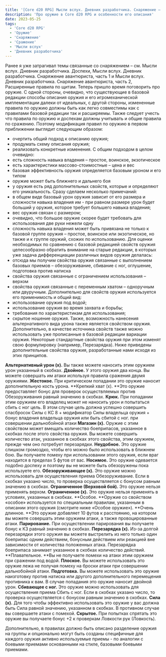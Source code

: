 ```yaml
---
title: '[Core d20 RPG] Мысли вслух. Дневник разработчика. Снаряжение – Оружие, часть 1'
description: 'Про оружие в Core d20 RPG и особенности его описания'
date: 2023-05-25
tags:
  - 'Core d20 RPG'
  - 'Оружие'
  - 'Снаряжение'
  - 'Сражение'
  - 'Мысли вслух'
  - 'Дневник разработчика'
---
```



Ранее я уже затрагивал темы связанные со снаряжением – см. Мысли вслух. Дневник разработчика. Доспехи, Мысли вслух. Дневник разработчика. Снаряжение авантюриста, часть 1 и Мысли вслух. Дневник разработчика. Снаряжение авантюриста, часть 2, Расширенные правила по щитам.
Теперь пришло время поговорить про оружие.
С одной стороны, очевидно, что существующие в базовой редакции способы описания оружия и его игромеханической имплементации далеки от идеальных, с другой стороны, измененные правила по оружию должны быть как легко совместимы как с правилами базовой редакции так и расширяемы.
Также следует учесть что правила по оружию и доспехам должны учитывать и общие правила по сражению.
Поэтому модификация правил по оружию в первом приближении выглядит следующим образом:
- очертить общий подход к описанию оружия;
- продумать схему описания оружия;
- реализовать конкретные изменения.
С общим подходом в целом очевидно:
- есть сложность навыка владения – простое, воинское, экзотическое
- есть характеристики массово-стоимостные – цена и вес
- базовая эффективность оружия определяется базовым уроном и его типом
- оружие может быть ближнего и дальнего боя
- у оружия есть ряд дополнительных свойств, которые и определяют его уникальность.
Сразу сделаем несколько примечаний:
- в общем виде базовый урон оружия зависит от его размера и сложности навыка владения им -  при равном размере урон будет больший у оружия, которое требует большего навыка владения;
- вес оружия связан с размером;
- очевидно, что большое оружие скорее будет требовать для использования две руки нежели одну
- сложность навыка владения может быть привязана не только к базовой группе оружия – простое, воинское или экзотическое, но также и к группе оружий, схожих по использованию.
Для оценки необходимых по сравнению с базовой редакцией свойств оружия целесообразно обратить внимание на старые редакции, в которых уже задача дифференциации различных видов оружия делалась:
- отсюда мы получим свойства оружия связанные с выполнением базовых приемов – обезоруживание, сбивание с ног, оглушение, подготовка против натиска
- свойства оружия связанные с ограничением использования – верхом
- свойства оружия связанные с переменным хватом – одноручным или двуручным.
Дополнительно для свойств оружия используется его применимость и общий вид:
- использование оружия под водой;
- использование оружия во время захвата и борьбы;
- требования по характеристикам для использования;
- скрытое ношение оружия.
Также, возможность нанесения альтернативного вида урона также является свойством оружия.
Дополнительно, в качестве источника свойств также можно использовать уже прописанные в базовой редакции вариации оружия.
Некоторые стандартные свойства оружия при этом изменят свою формулировку (например, Перезарядка).
Ниже приведены дополнительные свойства оружия, разработанные нами исходя из этих принципов.

**Альтернативный урон (х).** Вы также можете наносить этим оружием урон указанный в скобках.
**Двойное.** У этого оружия два конца. Вы можете совершать им атаки используя правила сражения двумя оружиями.
**Жестокое.** При критическом попадании это оружие наносит дополнительную кость урона.
**Крепкий хват (х). **Это оружие предоставляет бонус для проверок осуществляемых против Обезоруживания равный значению в скобках.
**Крюк.** При попадании этим оружием его владелец может не наносить урон и попытаться сбить с ног цель. В этом случае цель должна успешно совершить спасбросок Силы с КС 8 + модификатор Силы владельца оружия + бонус владения владельца оружия или быть сбитой с ног. при совершении дальнобойной атаки
**Магазин (х).** Оружие с этим свойством может вмещать количество боеприпасов, указанное в скобках после этого свойства оружия. Вы можете совершить количество атак, указанное в скобках этого свойства, этим оружием, прежде чем оно потребует перезарядки. 
**Неудобное.** Это оружие слишком громоздко, чтобы его можно было использовать в ближнем бою. Вы получаете помеху при использовании этого оружия, если враг находится в пределах 5 футов от вас.
**Носимое.** Это оружие одевается подобно доспеху и поэтому вы не можете быть обезоружены пока используете его.
**Обезоруживающее (х).** Это оружие можно использовать для осуществления приема Обезоруживание. Если в скобках указано число, то проверка осуществляется с бонусом равным значению в скобках.
**Ограниченное (Верховой бой).** Это оружие нельзя применять верхом.
**Ограниченное (х).** Это оружие нельзя применять в условиях, указанных в скобках.
**Особое. **Оружие со свойством «особое» используется по специальным правилам, указанным в описании этого оружия (смотрите ниже «Особое оружие»).
**Очень длинное. **Это оружие добавляет 10 футов к расстоянию, на котором вы можете совершать этим оружием атаки, а также провоцированные атаки.
**Парирование.** При осуществлении парирования вы получаете бонус к КЗ равный значению в скобках.
**Перезарядка (х).** Из-за долгой перезарядки этого оружия вы можете выстрелить из него только один боеприпас одним действием, бонусным действием или реакцией вне зависимости от количества положенных атака. Перезарядка боеприпаса занимает указанное в скобках количество действий.
**Плавательное. **Вы не получаете помехи на атаки этим оружием при сражении под водой.
**Плоское.** Вы можете использовать это оружие лежа не получая помеху на броски атаки при совершении дальнобойной атаки.
**Подготовка.** Вы можете использовать это оружие наизготовку против натиска или другого дополнительного перемещения противника к вам. В случае попадания это оружие наносит двойной урон.
**Сбивающее с ног.** Это оружие можно использовать для осуществления приема Сбить с ног. Если в скобках указано число, то проверка осуществляется с бонусом равным значению в скобках.
**Сила (х).** Для того чтобы эффективно использовать это оружие у вас должна быть Сила равной значению, указанном в скобках. В противном случае вы совершаете атаки с помехой.
**Скрытое.** При попытках спрятать это оружие вы получаете бонус +2 к проверкам Ловкости рук (Ловкость).

Дополнительно, в правилах должно быть описано разделение оружия на группы и опционально могут быть созданы специфичные для каждого оружия активно используемые приемы - по аналогии с боевыми приемами основанными на стиле, базовыми боевыми приемами.



